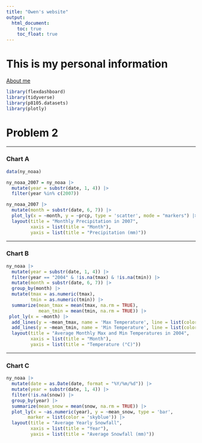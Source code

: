 ```yaml
---
title: "Owen's website"
output: 
  html_document:
    toc: true
    toc_float: true
---
```


# This is my personal information

[About me](about.html)

```r
library(flexdashboard)
library(tidyverse)
library(p8105.datasets)
library(plotly)
```


# Problem 2

-----------------------------------------------------------------------

### Chart A
```r
data(ny_noaa)

ny_noaa_2007 = ny_noaa |>
  mutate(year = substr(date, 1, 4)) |>
  filter(year %in% c(2007))

ny_noaa_2007 |>
  mutate(month = substr(date, 6, 7)) |>
  plot_ly(x = ~month, y = ~prcp, type = 'scatter', mode = "markers") |>
  layout(title = "Monthly Precipitation in 2007",
         xaxis = list(title = "Month"),
         yaxis = list(title = "Precipitation (mm)"))

```

-----------------------------------------------------------------------

### Chart B
```r
ny_noaa |>
  mutate(year = substr(date, 1, 4)) |>
  filter(year == "2004" & !is.na(tmax) & !is.na(tmin)) |>
  mutate(month = substr(date, 6, 7)) |> 
  group_by(month) |>
  mutate(tmax = as.numeric(tmax), 
         tmin = as.numeric(tmin)) |>
  summarize(mean_tmax = mean(tmax, na.rm = TRUE), 
            mean_tmin = mean(tmin, na.rm = TRUE)) |>
 plot_ly(x = ~month) |>
  add_lines(y = ~mean_tmax, name = 'Max Temperature', line = list(color = 'red')) |>
  add_lines(y = ~mean_tmin, name = 'Min Temperature', line = list(color = 'blue')) |>
  layout(title = "Average Monthly Max and Min Temperatures in 2004",
         xaxis = list(title = "Month"),
         yaxis = list(title = "Temperature (°C)"))


```



-----------------------------------------------------------------------

### Chart C
```r
ny_noaa |>
  mutate(date = as.Date(date, format = "%Y/%m/%d")) |>
  mutate(year = substr(date, 1, 4)) |>
  filter(!is.na(snow)) |>
  group_by(year) |>
  summarize(mean_snow = mean(snow, na.rm = TRUE)) |>
  plot_ly(x = ~as.numeric(year), y = ~mean_snow, type = 'bar', 
        marker = list(color = 'skyblue')) |>
  layout(title = "Average Yearly Snowfall",
         xaxis = list(title = "Year"),
         yaxis = list(title = "Average Snowfall (mm)"))
```

